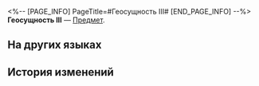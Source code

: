 <%-- [PAGE_INFO]
PageTitle=#Геосущность III#
[END_PAGE_INFO] --%>
{{Предмет Инфобокс
|id          = 252354
|Изображение = Предмет Геосущность III.png
|Тип         = 
|Инвентарь   = 
|Редкость    = 5
|Эффект      = 
|Описание    = Соберите набор карточек воспоминаний, чтобы получить усиление.
}}
{{Описание|Ваши воспоминания об Освоении могут стать источником вдохновения для игры.}}
'''Геосущность III''' — [[Предмет]].

==На других языках==
{{На других языках
|en   = Geomarrow Vein (III)
|zhs  = 地髓矿脉-Ⅲ
|zht  = 地髓礦脈-Ⅲ
|ja   = 地髄鉱脈-III
|ko   = 지오매로우 광맥-Ⅲ
|es   = Mina de geomédula&nbsp;III
|fr   = Mine de géomoelle (III)
|ru   = Геосущность III
|th   = สายแร่ Geomarrow III
|vi   = Mạch Tủy Ngầm-III
|de   = Geomark-Minen (III)
|id   = Tambang Mineral Geomarrow III
|pt   = Depósito de Geoessência (III)
}}

==История изменений==
{{История изменений|3.5}}